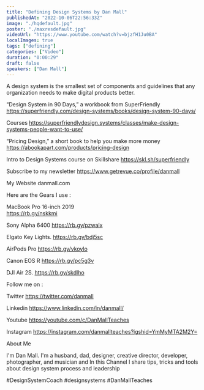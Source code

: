 ```yaml
---
title: "Defining Design Systems by Dan Mall"
publishedAt: "2022-10-06T22:56:33Z"
image: "./hqdefault.jpg"
poster: "./maxresdefault.jpg"
videoUrl: "https://www.youtube.com/watch?v=bjzfH1Ju0BA"
localImages: true
tags: ["defining"]
categories: ["Video"]
duration: "0:00:29"
draft: false
speakers: ["Dan Mall"]
---
```


A design system is the smallest set of components and guidelines that any organization needs to make digital products better.

“Design System in 90 Days,” a workbook from SuperFriendly
https://superfriendly.com/design-systems/books/design-system-90-days/

Courses
https://superfriendlydesign.systems/classes/make-design-systems-people-want-to-use/

“Pricing Design,” a short book to help you make more money
https://abookapart.com/products/pricing-design

Intro to Design Systems course on Skillshare
https://skl.sh/superfriendly

Subscribe to my newsletter
https://www.getrevue.co/profile/danmall

My Website
danmall.com

Here are the Gears I use :

MacBook Pro 16-inch 2019  
https://rb.gy/nskkmi

Sony Alpha 6400
https://rb.gy/pzwalx

Elgato Key Lights.
https://rb.gy/bdj5sc

AirPods Pro
https://rb.gy/vkoylo

Canon EOS R
https://rb.gy/pc5g3v

DJI Air 2S.
https://rb.gy/skdlho

Follow me on :

Twitter
https://twitter.com/danmall

Linkedin
https://www.linkedin.com/in/danmall/

Youtube
https://youtube.com/c/DanMallTeaches

Instagram
https://instagram.com/danmallteaches?igshid=YmMyMTA2M2Y=

About Me

I'm Dan Mall. I'm a husband, dad, designer, creative director, developer, photographer, and musician and In this Channel I share tips, tricks and tools about design system process and leadership

#DesignSystemCoach #designsystems #DanMallTeaches
